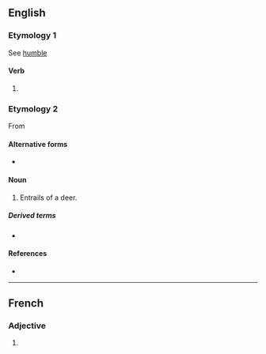 {{also|Humbles}}

==English==

===Etymology 1===
See [[humble]]

====Verb====
{{head|en|verb form}}

# {{en-third-person singular of|humble}}

===Etymology 2===
From {{m|enm|numbles}}

====Alternative forms====
* {{l|en|umbles}}

====Noun====
{{en-plural noun}}

# {{lb|en|archaic}} Entrails of a deer.

=====Derived terms=====
* {{l|en|humble pie}}

====References====
* {{R:Webster 1913}}

----

==French==

===Adjective===
{{fr-adj-form}}

# {{plural of|humble|lang=fr}}